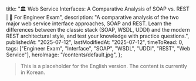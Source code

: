 
  title: "🏛️ Web Service Interfaces: A Comparative Analysis of SOAP vs. REST | 🚀 For Engineer Exam",
  description:
    "A comparative analysis of the two major web service interface approaches, SOAP and REST. Learn the differences between the classic stack (SOAP, WSDL, UDDI) and the modern REST architectural style, and test your knowledge with practice questions.",
  publishedAt: "2025-07-12",
  lastModifiedAt: "2025-07-12",
  timeToRead: 0,
  tags: ["Engineer Exam", "Interface", "SOAP", "WSDL", "UDDI", "REST", "Web Service"],
  heroImage: "/contents/default.jpg",
};

> This is a placeholder for the English version. The content is currently in Korean.
